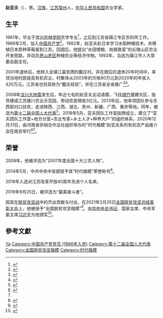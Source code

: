 '''赵亚夫'''（{{bd|1941年|4月|}}），男，[[汉族|汉族]]，[[江苏|江苏]][[常州|常州]]人，[[中华人民共和国|中华人民共和国]]农业学家。

== 生平 ==
1961年，毕业于[[宜兴农林学院|宜兴农林学院]]农学专业<ref>{{Cite web|title=榜样的力量｜赵亚夫：发展农业、致富农民是毕生追求|url=http://jsnews.jschina.com.cn/hxms/202102/t20210225_2734806.shtml|accessdate=2021-02-25|work=中国江苏网}}</ref>，之后到江苏省镇江专区农科所工作。1966年2月，加入[[中国共产党|中国共产党]]<ref>{{Cite web|title=赵亚夫：做一个纯粹的共产党员|url=http://news.cctv.com/2016/07/01/ARTI7mAWxtFEI5tYEUX7QKck160701.shtml|accessdate=2021-02-25|work=央视网}}</ref>。1982年，赵亚夫赴日本学习水稻种植技术，并移植日本原种草莓苗到江苏。回国后，他提出“水田增粮、岗坡致富”的丘陵山区农业开发思路，并动员[[茅山|茅山老区]]种植农业等经济作物。1993年，当选为镇江市人大常委会副主任。

2001年退休后，他转入全镇江最贫困的戴庄村。并在随后的退休20年时间中，率领当地村民提高有机农业，村集体从2003年的欠账80万元到2020年的年收入420万元。江苏省也将其称为“戴庄经验”，并在江苏省全省推广<ref>{{Cite book|title=科技创新与推进江苏乡村振兴|last=九三学社江苏省委员会编|publisher=东南大学出版社|year=2018.06|isbn=978-7-5641-7787-4|pages=270-275|location=南京}}</ref><ref>{{Cite book|title=新起点 新高度 新辉煌 2016年镇江发展研究报告|last=童国祥，潘法强主编|publisher=江苏大学出版社|year=2016.12|isbn=978-7-5684-0190-6|location=镇江|pages=12-15}}</ref>。

2008年[[汶川大地震|汶川大地震]]发生后，年近七旬的赵亚夫主动请缨，飞往[[绵竹市|绵竹]]援建灾区，指导建成江苏援川农业示范园，带动农民增收3亿元。2013年后，他率领团队参与东西部对口扶贫，走进陕西、江西、湖北、贵州、新疆、广西、重庆等地。同年，被选为[[第十二届全国人大代表|第十二届全国人大代表]]<ref>{{cite news|title=全国人大代表信息-赵亚夫|url=http://210.82.31.1:8084/delegate/viewDelegate.action?dbid=120774|accessdate=2013-03-28|newspaper=全国人大网|archive-url=https://web.archive.org/web/20160305230323/http://www.npc.gov.cn/delegate/viewDelegate.action?dbid=120774|archive-date=2016-03-05|dead-url=yes}}</ref>。2018年5月，亚夫团队工作室挂牌成立，建立了“亚夫团队工作室+地方分室+农业专家+乡土人才+种养大户”的组织体系，2020年12月31日，由河南省供销合作总社组织举办的“时代楷模”赵亚夫系列有机农产品推介会在南京举行<ref name="#1">{{Cite web|title=“时代楷模”赵亚夫系列有机农产品推介会在南京举行|url=http://www.js.xinhuanet.com/2020-12/31/c_1126934769.htm|accessdate=2021-02-25|work=新华网}}</ref><ref name="#1"/>。

== 荣誉 ==
2008年，他被评选为“2007年度全国十大三农人物”。

2014年5月，中共中央中宣部授予其“时代楷模”荣誉称号<ref>{{Cite web|title=时代楷模赵亚夫|url=http://share.gmw.cn/politics/2018-12/02/content_32089174.htm|accessdate=2021-02-25|work=光明网}}</ref>。

2018年入选对江苏改革开放40周年先进个人名单。

2019年9月25日，被评选为“最美奋斗者”。

因其在[[脱贫攻坚战|脱贫攻坚战]]中的杰出贡献与付出，在2021年2月25日[[全国脱贫攻坚总结表彰大会|全国脱贫攻坚总结表彰大会]]上，他被授予“全国脱贫攻坚楷模”<ref name=gr>{{Cite web|title=中共中央 国务院关于授予全国脱贫攻坚楷模荣誉称号的决定|url=http://www.gov.cn/zhengce/2021-02/25/content_5588788.htm|accessdate=2021-02-25|work=中国政府网}}</ref>。[[中共中央总书记|中共中央总书记]]、国家主席、中央军委主席[[习近平|习近平]]为他颁奖<ref>{{Cite web|title=全国脱贫攻坚总结表彰大会25日上午在京举行|url=http://www.chinanews.com/gn/2021/02-23/9417271.shtml|accessdate=2021-02-25|work=中国新闻网|archive-date=2021-02-23|archive-url=https://web.archive.org/web/20210223200304/https://www.chinanews.com/gn/2021/02-23/9417271.shtml|dead-url=no}}</ref>。

== 參考文獻 ==
{{reflist}}
{{时代楷模}}
{{Authority control}}
{{DEFAULTSORT:Zhao赵}}
[[Category:赵姓|Ya]]
[[Category:中国共产党党员_(1966年入党)|Category:中国共产党党员 (1966年入党)]]
[[Category:第十二届全国人大代表|Category:第十二届全国人大代表]]
[[Category:全国脱贫攻坚楷模|Category:全国脱贫攻坚楷模]]
[[Category:时代楷模|Category:时代楷模]]
